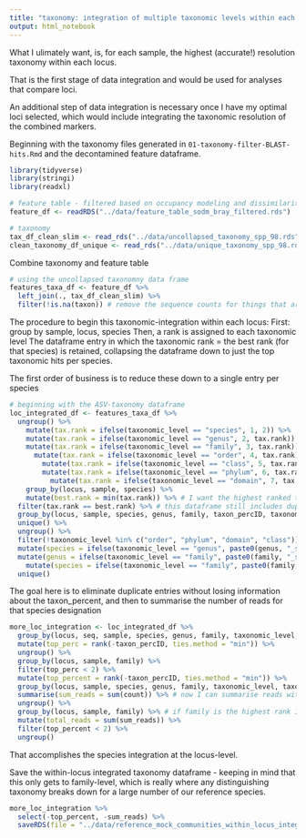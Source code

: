 ```yaml
---
title: "taxonomy: integration of multiple taxonomic levels within each locus"
output: html_notebook
---
```


What I ulimately want, is, for each sample, the highest (accurate!) resolution taxonomy within each locus. 

That is the first stage of data integration and would be used for analyses that compare loci.

An additional step of data integration is necessary once I have my optimal loci selected, which would include integrating the taxonomic resolution of the combined markers.

Beginning with the taxonomy files generated in `01-taxonomy-filter-BLAST-hits.Rmd` and the decontamined feature dataframe.

```r
library(tidyverse)
library(stringi)
library(readxl)

# feature table - filtered based on occupancy modeling and dissimilarities
feature_df <- readRDS("../data/feature_table_sodm_bray_filtered.rds")

# taxonomy
tax_df_clean_slim <- read_rds("../data/uncollapsed_taxonomy_spp_98.rds")
clean_taxonomy_df_unique <- read_rds("../data/unique_taxonomy_spp_98.rds")

```


Combine taxonomy and feature table
```r
# using the uncollapsed taxonomny data frame
features_taxa_df <- feature_df %>%
  left_join(., tax_df_clean_slim) %>%
  filter(!is.na(taxon)) # remove the sequence counts for things that are not matching taxonomy (at this point)

```

The procedure to begin this taxonomic-integration within each locus:
First: group by sample, locus, species
Then, a rank is assigned to each taxonomic level
The dataframe entry in which the taxonomic rank = the best rank (for that species) is retained, collapsing the dataframe down to just the top taxonomic hits per species.

The first order of business is to reduce these down to a single entry per species
```r
# beginning with the ASV-taxonomy dataframe
loc_integrated_df <- features_taxa_df %>%
  ungroup() %>%
    mutate(tax.rank = ifelse(taxonomic_level == "species", 1, 2)) %>%
    mutate(tax.rank = ifelse(taxonomic_level == "genus", 2, tax.rank)) %>%
    mutate(tax.rank = ifelse(taxonomic_level == "family", 3, tax.rank)) %>%
      mutate(tax.rank = ifelse(taxonomic_level == "order", 4, tax.rank)) %>%
        mutate(tax.rank = ifelse(taxonomic_level == "class", 5, tax.rank)) %>%
        mutate(tax.rank = ifelse(taxonomic_level == "phylum", 6, tax.rank)) %>%
          mutate(tax.rank = ifelse(taxonomic_level == "domain", 7, tax.rank)) %>%
    group_by(locus, sample, species) %>% 
    mutate(best.rank = min(tax.rank)) %>% # I want the highest ranked taxonomic rank for each locus, species, sample combo
  filter(tax.rank == best.rank) %>% # this dataframe still includes duplicates for all of the entries above species.
  group_by(locus, sample, species, genus, family, taxon_percID, taxonomic_level, tax.rank, best.rank) %>%
  unique() %>%
  ungroup() %>%
  filter(!taxonomic_level %in% c("order", "phylum", "domain", "class")) %>% # remove these now. If I want them in, I need to add additional mutate functions to collapse them.
  mutate(species = ifelse(taxonomic_level == "genus", paste0(genus, "_sp."), species)) %>%
  mutate(genus = ifelse(taxonomic_level == "family", paste0(family, "_sp."), genus)) %>%
    mutate(species = ifelse(taxonomic_level == "family", paste0(family, "_sp."), species)) %>%
  unique()

```


The goal here is to eliminate duplicate entries without losing information about the taxon_percent, and then to summarise the number of reads for that species designation
```r
more_loc_integration <- loc_integrated_df %>%
  group_by(locus, seq, sample, species, genus, family, taxonomic_level, taxon) %>%
  mutate(top_perc = rank(-taxon_percID, ties.method = "min")) %>%
  ungroup() %>%
  group_by(locus, sample, family) %>%
  filter(top_perc < 2) %>%
  mutate(top_percent = rank(-taxon_percID, ties.method = "min")) %>%
  group_by(locus, sample, species, genus, family, taxonomic_level, taxon, top_percent) %>%
  summarise(sum_reads = sum(count)) %>% # now I can summarise reads within a species
  ungroup() %>%
  group_by(locus, sample, family) %>% # if family is the highest rank I'm including then that makes sense here
  mutate(total_reads = sum(sum_reads)) %>%
  filter(top_percent < 2) %>% 
  ungroup()

```

That accomplishes the species integration at the locus-level. 

Save the within-locus integrated taxonomy dataframe - keeping in mind that this only gets to family-level, which is really where any distinguishing taxonomy breaks down for a large number of our reference species.

```r
more_loc_integration %>%
  select(-top_percent, -sum_reads) %>%
  saveRDS(file = "../data/reference_mock_communities_within_locus_integration.rds", compress = "xz")

```

